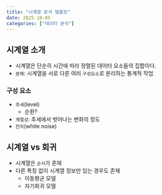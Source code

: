 ```yaml
---
title: "시계열 분석 템플릿"
date: 2025-10-05
categories: ["데이터 분석"]
---
```


## 시계열 소개

- 시계열은 단순히 시간에 따라 정렬된 데이터 요소들의 집합이다.
- `분해`: 시계열을 서로 다른 여러 `구성요소`로 분리하는 통계적 작업

### 구성 요소

- `추세`(level)
    - 순환?
- `계절성`: 추세에서 벗어나는 변화의 정도
- `잔차`(white noise)

## 시계열 vs 회귀

- 시계열은 `순서`가 존재
- 다른 특징 없이 시계열 정보만 있는 경우도 존재
    - 이동평균 모델
    - 자기회귀 모델
